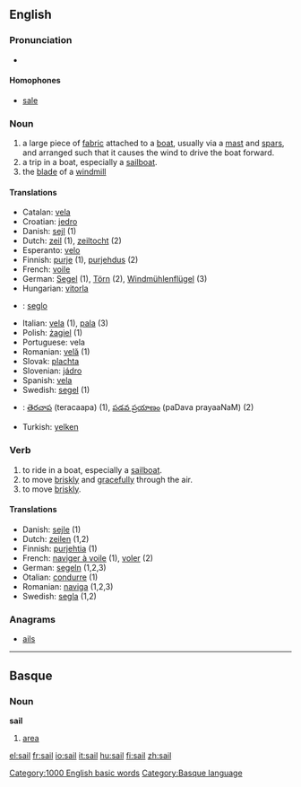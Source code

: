 ==English==

===Pronunciation===
*{{audio|en-us-sail.ogg|Audio (US)}}

====Homophones====
*[[sale]]

===Noun===
{{en-noun-reg}}

# a large piece of [[fabric]] attached to a [[boat]], usually via a [[mast]] and [[spar]]s, and arranged such that it causes the wind to drive the boat forward.
# a trip in a boat, especially a [[sailboat]].
# the [[blade]] of a [[windmill]]

====Translations====
*Catalan: [[vela]] {{f}}
*Croatian: [[jedro]]
*Danish: [[sejl]] {{n}} (1)
*Dutch: [[zeil]] {{n}} (1), [[zeiltocht]] {{f}} (2)
*Esperanto: [[velo]]
*Finnish: [[purje]] (1), [[purjehdus]] (2)
*French: [[voile]]
*German: [[Segel]] {{n}} (1), [[Törn]] {{m}} (2), [[Windmühlenflügel]] {{m}} (3)
*Hungarian: [[vitorla]]
*{{io}}: [[seglo]]
*Italian: [[vela]] {{f}} (1), [[pala]] (3)
*Polish: [[żagiel]] {{m}} (1)
*Portuguese: vela {{f}}
*Romanian: [[velă]] {{f}} (1)
*Slovak: [[plachta]]
*Slovenian: [[jádro]]
*Spanish: [[vela]] {{f}}
*Swedish: [[segel]] {{n}} (1)
*{{te}}: [[తెరచాప]] (teracaapa) (1), [[పడవ ప్రయాణం]] (paDava prayaaNaM) (2)
*Turkish: [[yelken]]

===Verb===
{{en-infl-reg-consonant|sail||}}
# to ride in a boat, especially a [[sailboat]].
# to move [[briskly]] and [[gracefully]] through the air.
# to move [[briskly]].

====Translations====
*Danish: [[sejle]] (1)
*Dutch: [[zeilen]] (1,2)
*Finnish: [[purjehtia]] (1)
*French: [[naviger à voile]] (1), [[voler]] (2)
*German: [[segeln]] (1,2,3)
*Otalian: [[condurre]] (1)
*Romanian: [[naviga]] (1,2,3)
*Swedish: [[segla]] (1,2)

===Anagrams===
*[[ails]]

[[Category:1000 English basic words]]

----

==Basque==
===Noun===
'''sail'''

# [[area]]

[[Category:Basque language]]

[[el:sail]]
[[fr:sail]]
[[io:sail]]
[[it:sail]]
[[hu:sail]]
[[fi:sail]]
[[zh:sail]]